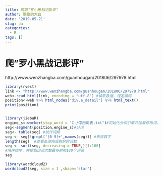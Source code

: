 ```yaml
---
title: 爬取"罗小黑战记影评"
author: 隅桑的大白
date: '2019-05-21'
slug: pa
categories:
  - R
tags: []
---
```


# 爬"罗小黑战记影评"
http://www.wenzhangba.com/guanhougan/201806/297978.html

```r
library(rvest)
link <- "http://www.wenzhangba.com/guanhougan/201806/297978.html"
web<-read_html(link, encoding = "utf-8") #读取数据，规定编码
position<-web %>% html_nodes("div.a_detail") %>% html_text()
print(position)


library(jiebaR)
engine_s<-worker(stop_word = "C:/停用词表.txt")#初始化分词引擎并加载停用词。
seg<-segment(position,engine_s)#分词
seg<- table(seg) #统计词频
seg <- seg[!grepl('[0-9]+',names(seg))] #去除数字
length(seg)  #查看处理完后剩余的词数
seg <- sort(seg, decreasing = TRUE,)[1:100]
#降序排序，并提取出现次数最多的前100个词语
seg

library(wordcloud2)
wordcloud2(seg, size = 1 ,shape='star') 

```



